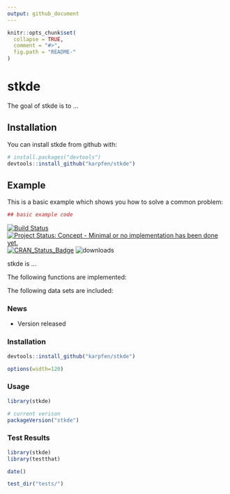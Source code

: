 ```yaml
---
output: github_document
---
```


<!-- README.md is generated from README.Rmd. Please edit that file -->

```r
knitr::opts_chunk$set(
  collapse = TRUE,
  comment = "#>",
  fig.path = "README-"
)
```

# stkde

The goal of stkde is to ...

## Installation

You can install stkde from github with:

```r
# install.packages("devtools")
devtools::install_github("karpfen/stkde")
```

## Example

This is a basic example which shows you how to solve a common problem:

```r
## basic example code
```

[![Build Status](https://travis-ci.org/karpfen/stkde.svg)](https://travis-ci.org/karpfen/stkde) 
[![Project Status: Concept - Minimal or no implementation has been done yet.](http://www.repostatus.org/badges/0.1.0/concept.svg)](http://www.repostatus.org/#concept)
[![CRAN_Status_Badge](http://www.r-pkg.org/badges/version/stkde)](http://cran.r-project.org/web/packages/stkde) 
![downloads](http://cranlogs.r-pkg.org/badges/grand-total/stkde)

stkde is ...

The following functions are implemented:

The following data sets are included:

### News

- Version  released

### Installation

```r
devtools::install_github("karpfen/stkde")
```

```r
options(width=120)
```

### Usage

```r
library(stkde)

# current verison
packageVersion("stkde")

```

### Test Results

```r
library(stkde)
library(testthat)

date()

test_dir("tests/")
```
